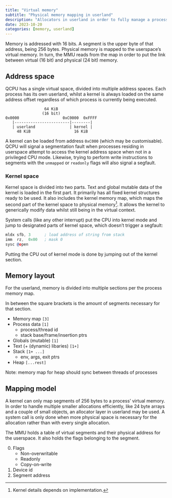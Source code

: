 ```yaml
---
title: "Virtual memory"
subtitle: "Physical memory mapping in userland"
description: "Allocators in userland in order to fully manage a process' virtual memory."
date: 2023-10-20
categories: [memory, userland]
---
```


Memory is addressed with 16 bits. A segment is the upper byte of that address,
being 256 bytes. Physical memory is mapped to the userspace's virtual memory.
In turn, the MMU reads from the map in order to put the link between virtual
(16 bit) and physical (24 bit) memory.

## Address space

QCPU has a single virtual space, divided into multiple address spaces. Each
process has its own userland, whilst a kernel is always loaded on the same
address offset regardless of which process is currently being executed.

```
                 64 KiB
                (16 bit)
0x0000                   0xC0000  0xFFFF
   |------------------------|--------|
   | userland               | kernel |
     48 KiB                   16 KiB
```

A kernel can be loaded from address `0xC000` (which may be customisable). QCPU
will signal a segmentation fault when processes residing in userspace attempt to
access the kernel address space when not in a privileged CPU mode. Likewise,
trying to perform write instructions to segments with the `unmapped` or
`readonly` flags will also signal a segfault.

### Kernel space

Kernel space is divided into two parts. Text and global mutable data of the
kernel is loaded in the first part. It primarily has all fixed kernel structures
ready to be used. It also includes the kernel memory map, which maps the second
part of the kernel space to physical memory[^1]. It allows the kernel to
generically modify data whilst still being in the virtual context.

System calls (like any other interrupt) put the CPU into kernel mode and jump
to designated parts of kernel space, which doesn't trigger a segfault:

```.asm
mldx sfb, 3      ; load address of string from stack
imm  rz,  0x00   ; mask 0
sysc @open
```

Putting the CPU out of kernel mode is done by jumping out of the kernel section.

[^1]: Kernel details depends on implementation.

## Memory layout

For the userland, memory is divided into multiple sections per the process
memory map.

In between the square brackets is the amount of segments necessary for that
section.

- Memory map `[3]`
- Process data `[1]`
    - process/thread id
    - stack base/frame/insertion ptrs
- Globals (mutable) `[1]`
- Text (+ (dynamic) libaries) `[1+]`
- Stack `[1+ ...]`
    - env, args, exit ptrs
- Heap `[...rest]`

::: {.note}
Note: memory map for heap should sync between threads of processes
:::

## Mapping model

A kernel can only map segments of 256 bytes to a process' virtual memory. In
order to handle multiple smaller allocations efficiently, like 24 byte arrays
and a couple of small objects, an allocator layer in userland may be used. A
system call is only done when more physical space is necessary for the
allocation rather than with every single allocation.

The MMU holds a table of virtual segments and their physical address for the
userspace. It also holds the flags belonging to the segment.

0. Flags
    - Non-overwritable
    - Readonly
    - Copy-on-write
2. Device id
3. Segment address
